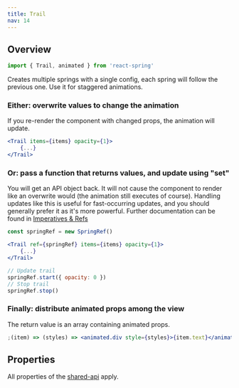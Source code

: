 ```yaml
---
title: Trail
nav: 14
---
```


## Overview

```js
import { Trail, animated } from 'react-spring'
```

Creates multiple springs with a single config, each spring will follow the previous one. Use it for staggered animations.

### Either: overwrite values to change the animation

If you re-render the component with changed props, the animation will update.

```jsx
<Trail items={items} opacity={1}>
    {...}
</Trail>
```

### Or: pass a function that returns values, and update using "set"

You will get an API object back. It will not cause the component to render like an overwrite would (the animation still executes of course). Handling updates like this is useful for fast-occurring updates, and you should generally prefer it as it's more powerful. Further documentation can be found in [Imperatives & Refs](/react-spring/common/imperatives-and-refs#api-methods)

```jsx
const springRef = new SpringRef()

<Trail ref={springRef} items={items} opacity={1}>
    {...}
</Trail>

// Update trail
springRef.start({ opacity: 0 })
// Stop trail
springRef.stop()
```

### Finally: distribute animated props among the view

The return value is an array containing animated props.

```jsx
;(item) => (styles) => <animated.div style={styles}>{item.text}</animated.div>
```

## Properties

All properties of the [shared-api](/react-spring/common/props) apply.
